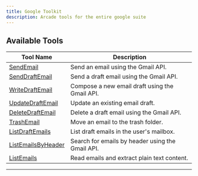 ```yaml
---
title: Google Toolkit
description: Arcade tools for the entire google suite
---
```


## Available Tools

| Tool Name                                 | Description                                      |
| ----------------------------------------- | ------------------------------------------------ |
| [SendEmail](#sendemail)                   | Send an email using the Gmail API.               |
| [SendDraftEmail](#senddraftemail)         | Send a draft email using the Gmail API.          |
| [WriteDraftEmail](#writedraftemail)       | Compose a new email draft using the Gmail API.   |
| [UpdateDraftEmail](#updatedraftemail)     | Update an existing email draft.                  |
| [DeleteDraftEmail](#deletedraftemail)     | Delete a draft email using the Gmail API.        |
| [TrashEmail](#trashemail)                 | Move an email to the trash folder.               |
| [ListDraftEmails](#listdraftemails)       | List draft emails in the user's mailbox.         |
| [ListEmailsByHeader](#listemailsbyheader) | Search for emails by header using the Gmail API. |
| [ListEmails](#listemails)                 | Read emails and extract plain text content.      |

---
